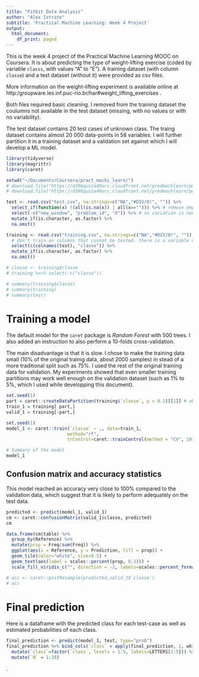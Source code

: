 ```yaml
---
title: "Fitbit Data Analysis"
author: "Alex Istrate"
subtitle: 'Practical Machine Learning: Week 4 Project'
output:
  html_document:
    df_print: paged
---
```


This is the week 4 project of the Practical Machine Learning MOOC on Coursera. It is about predicting the type of weight-lifting exercise (coded by variable `classs`, with values "A" to "E"). A training dataset (with column `classe`) and a test dataset (without it) were provided as csv files.

More information on the weight-lifting experiment is available online at http:/groupware.les.inf.puc-rio.br/har#weight_lifting_exercises .

Both files required basic cleaning. I removed from the training dataset the coulumns not available in the test dataset (missing, with no values or with no variability).

The test dataset contains 20 test cases of unknown class. The traing dataset contains almost 20 000 data-points in 58 variables. I will further partition it in a training dataset and a validation set against which I will develop a ML model.

```r
library(tidyverse)
library(magrittr)
library(caret)

setwd("~/Documents/Coursera/pract_machi_learn/")
# download.file("https://d396qusza40orc.cloudfront.net/predmachlearn/pml-training.csv", "training.csv")
# download.file("https://d396qusza40orc.cloudfront.net/predmachlearn/pml-testing.csv", "test.csv")

test <- read.csv("test.csv", na.strings=c("NA","#DIV/0!", "")) %>%
  select_if(function(x) !(all(is.na(x)) | all(x==""))) %>% # remove empty colums
  select(-c("new_window", "problem_id", "X")) %>% # no variation in new_window, X1 = problem_id = row number
  mutate_if(is.character, as.factor) %>%
  na.omit()

training <- read.csv("training.csv", na.strings=c("NA","#DIV/0!", "")) %>% 
  # don't train on columns that cannot be tested. there is a variable named classe, which is related to the assignemment but not testable.
  select(c(colnames(test), "classe")) %>% 
  mutate_if(is.character, as.factor) %>%
  na.omit()

# classe <- training$classe
# training %<>% select(-c("classe"))

# summary(training$classe)
# summary(training)
# summary(test)

```

# Training a model

The default model for the `caret` package is *Random Forest* with 500 trees. I also added an instruction to also perform a 10-folds cross-validation. 

The main disadvantage is that it is slow. I chose to make the training data small (10% of the original trainig data, about 2000 samples) in stead of a more traditional split such as 75%. I used the rest of the original training data for validation. My experiments showed that even smaller training partitions may work well enough on the validation dataset (such as 1% to 5%, which I used while developping this document).


```r
set.seed(1)
part = caret::createDataPartition(training$`classe`, p = 0.1)[[1]] # about 2000 samples. my laptop takes too long to train on more and I don't want to wait. 
train_1 = training[ part,] 
valid_1 = training[-part,]

set.seed(1)
model_1 <- caret::train(`classe` ~ ., data=train_1,
                       method="rf",
                       trControl=caret::trainControl(method = "CV", 10)) # cross-validation, 10-fold)

# Summary of the model
model_1
```

## Confusion matrix and accuracy statistics

This model reached an accuracy very close to 100% compared to the validation data, which suggest that it is likely to perform adequately on the test data.

```r
predicted <- predict(model_1, valid_1)
cm <- caret::confusionMatrix(valid_1$classe, predicted)
cm

data.frame(cm$table) %>% 
  group_by(Reference) %>%
  mutate(prop = Freq/sum(Freq)) %>%
  ggplot(aes(x = Reference, y = Prediction, fill = prop)) +
  geom_tile(color="white", size=0.5) +
  geom_text(aes(label = scales::percent(prop, 0.1))) +
  scale_fill_viridis_c("", direction = -1, labels=scales::percent_format(), limits=c(0, 1), breaks=seq(0, 1, 0.25))

# acc <- caret::postResample(predicted,valid_1$`classe`)
# acc
```

# Final prediction

Here is a dataframe with the predicted class for each test-case as well as estimated probabilities of each class.

```r
final_prediction <- predict(model_1, test, type="prob")
final_prediction %>% bind_cols(`class` = apply(final_prediction, 1, which.max)) %>%
  mutate(`class`=factor(`class`, levels = 1:5, labels=LETTERS[1:5])) %>%
  mutate(`N` = 1:20)
```

.
